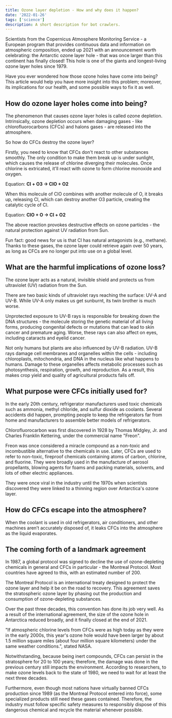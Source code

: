 ```yaml
---
title: Ozone layer depletion - How and why does it happen?
date: '2022-01-26'
tags: ['science']
description: A short description for bot crawlers.
---
```


<TOCInline toc={props.toc} />

Scientists from the Copernicus Atmosphere Monitoring Service - a European program that provides continuous data and information on atmospheric composition, ended up 2021 with an announcement worth celebrating: the Antarctic ozone layer hole - that was once larger than this continent has finally closed! This hole is one of the giants and longest-living ozone layer holes since 1979.

Have you ever wondered how those ozone holes have come into being? This article would help you have more insight into this problem; moreover, its implications for our health, and some possible ways to fix it as well.

## How do ozone layer holes come into being?

The phenomenon that causes ozone layer holes is called ozone depletion. Intrinsically, ozone depletion occurs when damaging gases - like chlorofluorocarbons (CFCs) and halons gases - are released into the atmosphere.

So how do CFCs destroy the ozone layer?

Firstly, you need to know that CFCs don't react to other substances smoothly. The only condition to make them break up is under sunlight, which causes the release of chlorine diverging their molecules. Once chlorine is extricated, it'll react with ozone to form chlorine monoxide and oxygen.

Equation: **Cl + O3 → ClO + O2**

When this molecule of ClO combines with another molecule of O, it breaks up, releasing Cl, which can destroy another O3 particle, creating the catalytic cycle of Cl.

Equation: **ClO + O → Cl + O2**

The above reaction provokes destructive effects on ozone particles - the natural protection against UV radiation from Sun.

Fun fact: good news for us is that Cl has natural antagonists (e.g., methane). Thanks to these gases, the ozone layer could retrieve again over 50 years, as long as CFCs are no longer put into use on a global level.

## What are the harmful implications of ozone loss?

The ozone layer acts as a natural, invisible shield and protects us from ultraviolet (UV) radiation from the Sun.

There are two basic kinds of ultraviolet rays reaching the surface: UV-A and UV-B. While UV-A only makes us get sunburnt, its twin brother is much worse.

Unprotected exposure to UV-B rays is responsible for breaking down the DNA structures - the molecule storing the genetic material of all living forms, producing congenital defects or mutations that can lead to skin cancer and premature aging. Worse, these rays can also affect on eyes, including cataracts and eyelid cancer.

Not only humans but plants are also influenced by UV-B radiation. UV-B rays damage cell membranes and organelles within the cells - including chloroplasts, mitochondria, and DNA in the nucleus like what happens to humans. Damage to these organelles affects metabolic processes such as photosynthesis, respiration, growth, and reproduction. As a result, this makes crop yield and quality of agricultural products falls off.

## What purpose were CFCs initially used for?

In the early 20th century, refrigerator manufacturers used toxic chemicals such as ammonia, methyl chloride, and sulfur dioxide as coolants. Several accidents did happen, prompting people to keep the refrigerators far from home and manufacturers to assemble better models of refrigerators.

Chlorofluorocarbon was first discovered in 1928 by Thomas Midgley, Jr. and Charles Franklin Kettering, under the commercial name "Freon".

Freon was once considered a miracle compound as a non-toxic and incombustible alternative to the chemicals in use. Later, CFCs are used to refer to non-toxic, fireproof chemicals containing atoms of carbon, chlorine, and fluorine. They were broadly used in the manufacture of aerosol propellants, blowing agents for foams and packing materials, solvents, and lots of other electric appliances.

They were once viral in the industry until the 1970s when scientists discovered they were linked to a thinning region over Antarctica's ozone layer.

## How do CFCs escape into the atmosphere?

When the coolant is used in old refrigerators, air conditioners, and other machines aren’t accurately disposed of, it leaks CFCs into the atmosphere as the liquid evaporates.

## The coming forth of a landmark agreement

In 1987, a global protocol was signed to decline the use of ozone-depleting chemicals in general and CFCs in particular - the Montreal Protocol. Most countries have agreed to this, with an estimated number of 200.

The Montreal Protocol is an international treaty designed to protect the ozone layer and help it be on the road to recovery. This agreement saves the stratospheric ozone layer by phasing out the production and consumption of ozone-depleting substances.

Over the past three decades, this convention has done its job very well. As a result of the international agreement, the size of the ozone hole in Antarctica reduced broadly, and it finally closed at the end of 2021.

"If atmospheric chlorine levels from CFCs were as high today as they were in the early 2000s, this year's ozone hole would have been larger by about 1.5 million square miles (about four million square kilometers) under the same weather conditions.", stated NASA.

Notwithstanding, because being inert compounds, CFCs can persist in the stratosphere for 20 to 100 years; therefore, the damage was done in the previous century still impacts the environment. According to researchers, to make ozone levels back to the state of 1980, we need to wait for at least the next three decades.

Furthermore, even though most nations have virtually banned CFCs production since 1989 (as the Montreal Protocol entered into force), some specialized products still need these gases contained. Therefore, the industry must follow specific safety measures to responsibly dispose of this dangerous chemical and recycle the material whenever possible.
